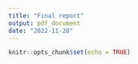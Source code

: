 ```yaml
---
title: "Final report"
output: pdf_document
date: "2022-11-20"
---
```


```r
knitr::opts_chunk$set(echo = TRUE)
```

